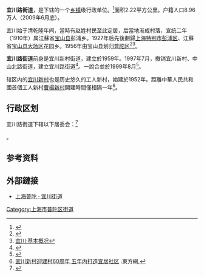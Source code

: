 {{中国乡级行政区
|景观照片文件名 = 
|景观照片描述 = 
|汉语拼音 = 
|其他语言 = 
|其他语言名称 = 
|旧称 = 
|地名出处 = 
|位置图文件名 = 
|位置图描述 = 
|自定义图片= 
|建置时间 = 
|政府驻地 = 
|毗邻 = 
|总面积 = 
|总人口 = 
|总人口年份 = 
|户籍人口 = 
|户籍人口年份 = 
|常住人口 = 
|常住人口年份 = 
|人口密度 = 
|GDP = 
|GDP年份 = 
|邮政编码 = 
|电话区号 = 21
|官方网站 = 
|网站名称 = 
|31/01/07/020/000}}

'''宜川路街道'''，是{{PRC admin/fullname|31/01/07/020/000|3}}下辖的一个[[乡镇|乡镇]]级行政单位。<ref>{{PRC admin/ref sgc|{{PRC admin/parent|31/01/07/020/000}}}}</ref>面积2.22平方公里。户籍人口8.96万人（2009年6月底）。

宜川始于清乾隆年间，當時有赵姓村民至此定居，后當地渐成村落，宣统二年（1910年）属江蘇省[[宝山区_(上海市)|宝山县]]彭浦乡。1927年后先後劃歸[[上海特别市|上海特别市]][[彭浦区|彭浦区]]、江蘇省[[寶山縣_(上海)|宝山县]][[大场区|大场区]]花园乡。1956年由宝山县划归[[普陀区_(上海市)|普陀区]]<ref>{{cite web |title=现行地名 |url=http://www.shtong.gov.cn/dfz_web/DFZ/ZhangInfo?idnode=123005&tableName=userobject1a&id=-1 |website=上海市地方志辦公室}}</ref><ref>[https://mp.weixin.qq.com/s?__biz=MzI2NTUzNjY2NA==&mid=100000004&idx=2&sn=97f8e5811d5e48c13fa9bba67657c106&scene=19#wechat_redirect 宜川·基本概况]</ref>。

'''宜川路街道'''前身是宜川新村街道，建立於1959年。1997年7月，撤销宜川新村、中山北路街道，建立宜川路街道<ref>{{Cite web |url=http://www.shpt.gov.cn/shpt/ms-zhinan/list_144.html |title=上海普陀-普陀指南2016 |accessdate=2018-05-17 |archive-date=2017-10-24 |archive-url=https://web.archive.org/web/20171024084020/http://www.shpt.gov.cn/shpt/ms-zhinan/list_144.html |dead-url=yes }}</ref>。一說合並於1999年8月<ref>{{Cite web |url=http://www.shtong.gov.cn/Newsite/node2/node4429/n160406/n136645/n137072/n137073/index.html |title=上海市地方辦公室 >> 地情资料 >> 区县年鉴 >> 普陀年鉴（2001） >> 街道·镇 >> 街道、镇区域调整情况 |accessdate=2018-05-17 |archive-date=2018-05-17 |archive-url=https://web.archive.org/web/20180517223446/http://www.shtong.gov.cn/Newsite/node2/node4429/n160406/n136645/n137072/n137073/index.html |dead-url=no }}</ref>。

辖区内的[[宜川新村|宜川新村]]也是历史悠久的工人新村，始建於1952年。距離中華人民共和國首個工人新村[[曹楊新村|曹楊新村]]開建時間僅相隔一年<ref>[http://sh.eastday.com/m/20121206/u1a7042974.html 宜川新村迎建村60周年 五年内打造宜居社区] {{Wayback|url=http://sh.eastday.com/m/20121206/u1a7042974.html |date=20180812181345 }}.東方網,</ref>。

== 行政区划 ==

宜川路街道下辖以下居委会：<ref>{{PRC admin/ref sgc|31/01/07/020/000}}</ref>

{{PRC admin/children|31/01/07/020/000}}。

== 参考资料 ==
{{Reflist|2}}
== 外部鏈接 ==
* [http://www.shpt.gov.cn/ycjd/ 上海普陀 · 宜川街道]{{Wayback|url=http://www.shpt.gov.cn/ycjd/ |date=20180518054405 }}

{{上海市普陀区行政区划}}

[[Category:上海市普陀区街道|Category:上海市普陀区街道]]